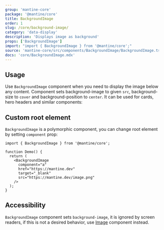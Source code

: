 ```yaml
---
group: 'mantine-core'
package: '@mantine/core'
title: BackgroundImage
order: 1
slug: /core/background-image/
category: 'data-display'
description: 'Displays image as background'
props: ['BackgroundImage']
import: "import { BackgroundImage } from '@mantine/core';"
source: 'mantine-core/src/components/BackgroundImage/BackgroundImage.tsx'
docs: 'core/BackgroundImage.mdx'
---
```



## Usage

Use `BackgroundImage` component when you need to display the image below any content.
Component sets background-image to given `src`, background-size to `cover` and background-position to `center`.
It can be used for cards, hero headers and similar components:

<Demo data={BackgroundImageDemos.usage} />

## Custom root element

`BackgroundImage` is a polymorphic component, you can change root element by setting `component` prop:

```tsx
import { BackgroundImage } from '@mantine/core';

function Demo() {
  return (
    <BackgroundImage
      component="a"
      href="https://mantine.dev"
      target="_blank"
      src="https://mantine.dev/image.png"
    />
  );
}
```

## Accessibility

`BackgroundImage` component sets `background-image`, it is ignored by screen readers,
if this is not a desired behavior, use [Image](/core/image/) component instead.
